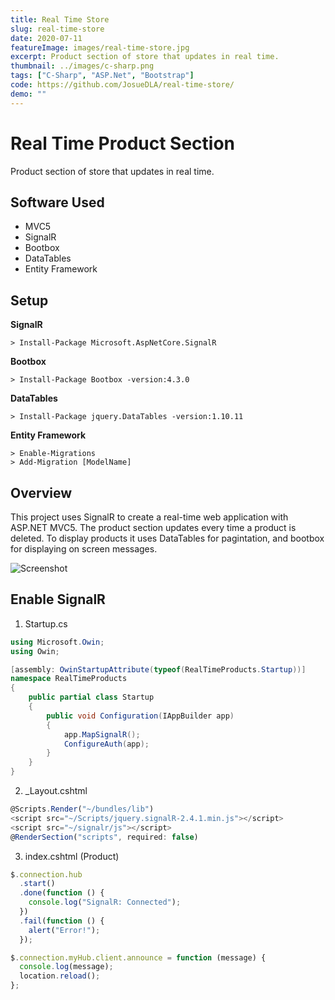 ---
title: Real Time Store
slug: real-time-store
date: 2020-07-11
featureImage: images/real-time-store.jpg
excerpt: Product section of store that updates in real time.
thumbnail: ../images/c-sharp.png
tags: ["C-Sharp", "ASP.Net", "Bootstrap"]
code: https://github.com/JosueDLA/real-time-store/
demo: ""
---

# Real Time Product Section

Product section of store that updates in real time.

## Software Used

- MVC5
- SignalR
- Bootbox
- DataTables
- Entity Framework

## Setup

**SignalR**

```shell
> Install-Package Microsoft.AspNetCore.SignalR
```

**Bootbox**

```shell
> Install-Package Bootbox -version:4.3.0
```

**DataTables**

```shell
> Install-Package jquery.DataTables -version:1.10.11
```

**Entity Framework**

```shell
> Enable-Migrations
> Add-Migration [ModelName]
```

## Overview

This project uses SignalR to create a real-time web application with ASP.NET MVC5. The product section updates every time a product is deleted.
To display products it uses DataTables for pagintation, and bootbox for displaying on screen messages.

![Screenshot](images/screenshot.png)

## Enable SignalR

1. Startup.cs

```csharp
using Microsoft.Owin;
using Owin;

[assembly: OwinStartupAttribute(typeof(RealTimeProducts.Startup))]
namespace RealTimeProducts
{
    public partial class Startup
    {
        public void Configuration(IAppBuilder app)
        {
            app.MapSignalR();
            ConfigureAuth(app);
        }
    }
}
```

2. \_Layout.cshtml

```javascript
@Scripts.Render("~/bundles/lib")
<script src="~/Scripts/jquery.signalR-2.4.1.min.js"></script>
<script src="~/signalr/js"></script>
@RenderSection("scripts", required: false)
```

3. index.cshtml (Product)

```javascript
$.connection.hub
  .start()
  .done(function () {
    console.log("SignalR: Connected");
  })
  .fail(function () {
    alert("Error!");
  });

$.connection.myHub.client.announce = function (message) {
  console.log(message);
  location.reload();
};
```
